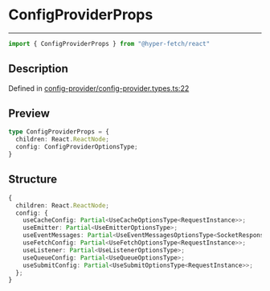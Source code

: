 

# ConfigProviderProps

<div class="api-docs__separator" data-reactroot="">

---

</div><div class="api-docs__import" data-reactroot="">

```ts
import { ConfigProviderProps } from "@hyper-fetch/react"
```

</div><div class="api-docs__section">

## Description

</div><div class="api-docs__description"><span class="api-docs__do-not-parse">



</span></div><p class="api-docs__definition">

Defined in [config-provider/config-provider.types.ts:22](https://github.com/BetterTyped/hyper-fetch/blob/3f01c37e/packages/react/src/config-provider/config-provider.types.ts#L22)

</p><div class="api-docs__section">

## Preview

</div><div class="api-docs__preview type">

```ts
type ConfigProviderProps = {
  children: React.ReactNode; 
  config: ConfigProviderOptionsType; 
}
```

</div><div class="api-docs__section">

## Structure

</div><div class="api-docs__returns">

```ts
{
  children: React.ReactNode;
  config: {
    useCacheConfig: Partial<UseCacheOptionsType<RequestInstance>>;
    useEmitter: Partial<UseEmitterOptionsType>;
    useEventMessages: Partial<UseEventMessagesOptionsType<SocketResponses>>;
    useFetchConfig: Partial<UseFetchOptionsType<RequestInstance>>;
    useListener: Partial<UseListenerOptionsType>;
    useQueueConfig: Partial<UseQueueOptionsType>;
    useSubmitConfig: Partial<UseSubmitOptionsType<RequestInstance>>;
  };
}
```

</div>